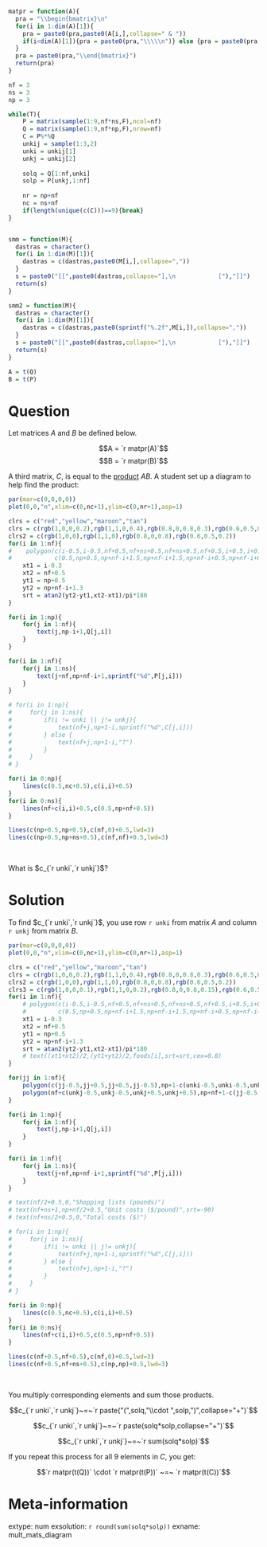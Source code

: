 ```r
matpr = function(A){
  pra = "\\begin{bmatrix}\n"
  for(i in 1:dim(A)[1]){
    pra = paste0(pra,paste0(A[i,],collapse=" & "))
    if(i<dim(A)[1]){pra = paste0(pra,"\\\\\n")} else {pra = paste0(pra,"\n")}
  }
  pra = paste0(pra,"\\end{bmatrix}")
  return(pra)
}

nf = 3
ns = 3
np = 3

while(T){
    P = matrix(sample(1:9,nf*ns,F),ncol=nf)
    Q = matrix(sample(1:9,nf*np,F),nrow=nf)
    C = P%*%Q
    unkij = sample(1:3,2)
    unki = unkij[1]
    unkj = unkij[2]
    
    solq = Q[1:nf,unki]
    solp = P[unkj,1:nf]
    
    nr = np+nf
    nc = ns+nf
    if(length(unique(c(C)))==9){break}
}


smm = function(M){
  dastras = character()
  for(i in 1:dim(M)[1]){
    dastras = c(dastras,paste0(M[i,],collapse=","))
  }
  s = paste0("[[",paste0(dastras,collapse="],\n            ["),"]]")
  return(s)
}

smm2 = function(M){
  dastras = character()
  for(i in 1:dim(M)[1]){
    dastras = c(dastras,paste0(sprintf("%.2f",M[i,]),collapse=","))
  }
  s = paste0("[[",paste0(dastras,collapse="],\n            ["),"]]")
  return(s)
}

A = t(Q)
B = t(P)
```

Question
========

Let matrices $A$ and $B$ be defined below.

$$A = `r matpr(A)`$$
$$B = `r matpr(B)`$$

A third matrix, $C$, is equal to the [product](https://en.wikipedia.org/wiki/Matrix_multiplication) $AB$. A student set up a diagram to help find the product:

```r
par(mar=c(0,0,0,0))
plot(0,0,"n",xlim=c(0,nc+1),ylim=c(0,nr+1),asp=1)

clrs = c("red","yellow","maroon","tan")
clrs = c(rgb(1,0,0,0.2),rgb(1,1,0,0.4),rgb(0.8,0,0.8,0.3),rgb(0.6,0.5,0.2,0.2))
clrs2 = c(rgb(1,0,0),rgb(1,1,0),rgb(0.8,0,0.8),rgb(0.6,0.5,0.2))
for(i in 1:nf){
#    polygon(c(i-0.5,i-0.5,nf+0.5,nf+ns+0.5,nf+ns+0.5,nf+0.5,i+0.5,i+0.5),
#            c(0.5,np+0.5,np+nf-i+1.5,np+nf-i+1.5,np+nf-i+0.5,np+nf-i+0.5,np+0.5,0.5),col=clrs[i],border = F)
    xt1 = i-0.3
    xt2 = nf+0.5
    yt1 = np+0.5
    yt2 = np+nf-i+1.3
    srt = atan2(yt2-yt1,xt2-xt1)/pi*180
}

for(i in 1:np){
    for(j in 1:nf){
        text(j,np-i+1,Q[j,i])
    }
}

for(i in 1:nf){
    for(j in 1:ns){
        text(j+nf,np+nf-i+1,sprintf("%d",P[j,i]))
    }
}

# for(i in 1:np){
#     for(j in 1:ns){
#         if(i != unki || j!= unkj){
#             text(nf+j,np+1-i,sprintf("%d",C[j,i]))
#         } else {
#             text(nf+j,np+1-i,"?")
#         }
#     }
# }

for(i in 0:np){
    lines(c(0.5,nc+0.5),c(i,i)+0.5)
}
for(i in 0:ns){
    lines(nf+c(i,i)+0.5,c(0.5,np+nf+0.5))
}

lines(c(np+0.5,np+0.5),c(nf,0)+0.5,lwd=3)
lines(c(np+0.5,np+ns+0.5),c(nf,nf)+0.5,lwd=3)


```
\

What is $c_{`r unki`,`r unkj`}$?


Solution
========

To find $c_{`r unki`,`r unkj`}$, you use row `r unki` from matrix $A$ and column `r unkj` from matrix $B$. 

```r
par(mar=c(0,0,0,0))
plot(0,0,"n",xlim=c(0,nc+1),ylim=c(0,nr+1),asp=1)

clrs = c("red","yellow","maroon","tan")
clrs = c(rgb(1,0,0,0.2),rgb(1,1,0,0.4),rgb(0.8,0,0.8,0.3),rgb(0.6,0.5,0.2,0.2))
clrs2 = c(rgb(1,0,0),rgb(1,1,0),rgb(0.8,0,0.8),rgb(0.6,0.5,0.2))
clrs3 = c(rgb(1,0,0,0.1),rgb(1,1,0,0.2),rgb(0.8,0,0.8,0.15),rgb(0.6,0.5,0.2,0.1))
for(i in 1:nf){
    # polygon(c(i-0.5,i-0.5,nf+0.5,nf+ns+0.5,nf+ns+0.5,nf+0.5,i+0.5,i+0.5),
    #         c(0.5,np+0.5,np+nf-i+1.5,np+nf-i+1.5,np+nf-i+0.5,np+nf-i+0.5,np+0.5,0.5),col=clrs3[i],border = F)
    xt1 = i-0.3
    xt2 = nf+0.5
    yt1 = np+0.5
    yt2 = np+nf-i+1.3
    srt = atan2(yt2-yt1,xt2-xt1)/pi*180
    # text((xt1+xt2)/2,(yt1+yt2)/2,foods[i],srt=srt,cex=0.8)
}

for(jj in 1:nf){
    polygon(c(jj-0.5,jj+0.5,jj+0.5,jj-0.5),np+1-c(unki-0.5,unki-0.5,unki+0.5,unki+0.5),col=clrs[jj],border=F)
    polygon(nf+c(unkj-0.5,unkj-0.5,unkj+0.5,unkj+0.5),np+nf+1-c(jj-0.5,jj+0.5,jj+0.5,jj-0.5),col=clrs[jj],border=F)
}

for(i in 1:np){
    for(j in 1:nf){
        text(j,np-i+1,Q[j,i])
    }
}

for(i in 1:nf){
    for(j in 1:ns){
        text(j+nf,np+nf-i+1,sprintf("%d",P[j,i]))
    }
}

# text(nf/2+0.5,0,"Shopping lists (pounds)")
# text(nf+ns+1,np+nf/2+0.5,"Unit costs ($/pound)",srt=-90)
# text(nf+ns/2+0.5,0,"Total costs ($)")

# for(i in 1:np){
#     for(j in 1:ns){
#         if(i != unki || j!= unkj){
#             text(nf+j,np+1-i,sprintf("%d",C[j,i]))
#         } else {
#             text(nf+j,np+1-i,"?")
#         }
#     }
# }

for(i in 0:np){
    lines(c(0.5,nc+0.5),c(i,i)+0.5)
}
for(i in 0:ns){
    lines(nf+c(i,i)+0.5,c(0.5,np+nf+0.5))
}

lines(c(nf+0.5,nf+0.5),c(nf,0)+0.5,lwd=3)
lines(c(nf+0.5,nf+ns+0.5),c(np,np)+0.5,lwd=3)

```
\


You multiply corresponding elements and sum those products.

$$c_{`r unki`,`r unkj`}~=~`r paste("(",solq,"\\cdot ",solp,")",collapse="+")`$$

$$c_{`r unki`,`r unkj`}~=~`r paste(solq*solp,collapse="+")`$$

$$c_{`r unki`,`r unkj`}~=~`r sum(solq*solp)`$$

If you repeat this process for all 9 elements in $C$, you get:

$$`r matpr(t(Q))` \cdot `r matpr(t(P))` ~=~ `r matpr(t(C))`$$


Meta-information
============
extype: num
exsolution: `r round(sum(solq*solp))`
exname: mult_mats_diagram